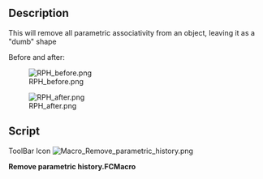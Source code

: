 <languages/>
<translate>
<!--T:1-->
{{Macro
|Name=Remove parametric history
|Icon=Macro_Remove_parametric_history.png
|Description=This will remove all parametric associativity from an object, leaving it as a "dumb" shape
|Author=Yorik
|Version=1.0
|Date=2011-08-01
|FCVersion=All
|Download=[https://wiki.freecad.org/images/b/b7/Macro_Remove_parametric_history.png ToolBar Icon]
}}

==Description== <!--T:2-->
This will remove all parametric associativity from an object, leaving it as a "dumb" shape

<!--T:3-->
Before and after:

<!--T:4-->
[[File:RPH_before.png]]

<!--T:6-->
[[File:RPH_after.png]]

==Script== <!--T:5-->
</translate>

ToolBar Icon [[Image:Macro_Remove_parametric_history.png]]

'''Remove parametric history.FCMacro'''

{{MacroCode|code=

originalObject = FreeCAD.ActiveDocument.ActiveObject
newShape = originalObject.Shape.copy()
newName = FreeCAD.ActiveDocument.ActiveObject.Name
FreeCAD.ActiveDocument.removeObject(newName)
newObject = FreeCAD.ActiveDocument.addObject("Part::Feature",newName)
newObject.Shape = newShape

}}
{{clear}}
